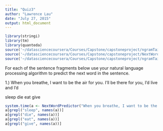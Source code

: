 ```yaml
---
title: "Quiz3"
author: "Lawrence Lau"
date: "July 27, 2015"
output: html_document
---
```


```r
library(stringi)
library(tm)
library(quanteda)
source('~/datasciencecoursera/Courses/Capstone/capstoneproject/ngramTailFinder.R')
source('~/datasciencecoursera/Courses/Capstone/capstoneproject/NextWordPredictor.R')
source('~/datasciencecoursera/Courses/Capstone/capstoneproject/ngramTailFinder1.R')
```

For each of the sentence fragments below use your natural language processing algorithm to predict the next word in the sentence. 

1.) When you breathe, I want to be the air for you. I'll be there for you, I'd live and I'd

sleep
die
eat
give


```r
system.time(a <- NextWordPredictor("When you breathe, I want to be the air for you. I'll be there for you, I'd live and I'd", 3, " "))
a[grepl("sleep", names(a))] 
a[grepl("die", names(a))]
a[grepl("eat", names(a))]
a[grepl("give", names(a))]
```

